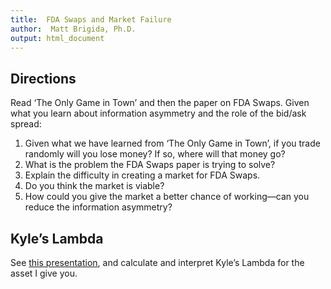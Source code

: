 ```yaml
---
title:  FDA Swaps and Market Failure
author:  Matt Brigida, Ph.D.
output: html_document
---
```


## Directions

Read 'The Only Game in Town' and then the paper on FDA Swaps. Given what you learn about information asymmetry and the role of the bid/ask spread:

#. Given what we have learned from 'The Only Game in Town', if you trade randomly will you lose money?  If so, where will that money go?
#. What is the problem the FDA Swaps paper is trying to solve?  
#. Explain the difficulty in creating a market for FDA Swaps.
#. Do you think the market is viable?
#. How could you give the market a better chance of working---can you reduce the information asymmetry?

## Kyle's Lambda

See [this presentation](https://matt-brigida.github.io/fin_532_market_depth/), and calculate and interpret Kyle's Lambda for the asset I give you. 

